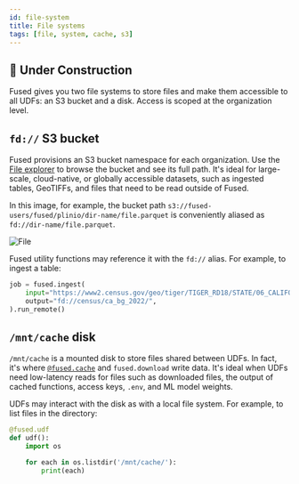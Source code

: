 ```yaml
---
id: file-system
title: File systems
tags: [file, system, cache, s3]
---
```




## <Tag color="#D1E550" fontColor="#141414" >🚧 Under Construction</Tag>

Fused gives you two file systems to store files and make them accessible to all UDFs: an S3 bucket and a disk. Access is scoped at the organization level.

## `fd://` S3 bucket

Fused provisions an S3 bucket namespace for each organization. Use the [File explorer](/workbench/file-explorer/) to browse the bucket and see its full path. It's ideal for large-scale, cloud-native, or globally accessible datasets, such as ingested tables, GeoTIFFs, and files that need to be read outside of Fused.

In this image, for example, the bucket path `s3://fused-users/fused/plinio/dir-name/file.parquet` is conveniently aliased as `fd://dir-name/file.parquet`.



<div style={{textAlign: 'center'}}>
<img src={ImageCm} alt="File" style={{width: '100%'}} />
</div>


Fused utility functions may reference it with the `fd://` alias. For example, to ingest a table:
```python
job = fused.ingest(
    input="https://www2.census.gov/geo/tiger/TIGER_RD18/STATE/06_CALIFORNIA/06/tl_rd22_06_bg.zip",
    output="fd://census/ca_bg_2022/",
).run_remote()
```


## `/mnt/cache` disk

`/mnt/cache` is a mounted disk to store files shared between UDFs. In fact, it's where [`@fused.cache`](/basics/core-concepts/write/#fusedcache-decorator) and `fused.download` write data. It's ideal when UDFs need low-latency reads for files such as downloaded files, the output of cached functions, access keys, `.env`, and ML model weights. 

UDFs may interact with the disk as with a local file system. For example, to list files in the directory:

```python
@fused.udf
def udf():
    import os

    for each in os.listdir('/mnt/cache/'):
        print(each)
```

